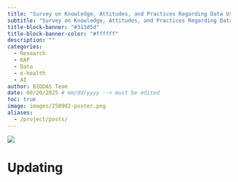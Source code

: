 ```yaml
---
title: "Survey on Knowledge, Attitudes, and Practices Regarding Data Use, e-Health, and Artificial Intelligence among Healthcare Workers"
subtitle: "Survey on Knowledge, Attitudes, and Practices Regarding Data Use, e-Health, and Artificial Intelligence among Healthcare Workers"
title-block-banner: "#313d5d"
title-block-banner-color: "#ffffff"
description: ""
categories:
  - Research
  - KAP
  - Data
  - e-health
  - AI
author: BIODAS Team
date: 08/20/2025 # mm/dd/yyyy --> must be edited
toc: true
image: images/250902-poster.png
aliases: 
  - /project/posts/
---
```


![](images/250902-poster.png){fig-align="center" class="img-cover"}

# Updating

```{=html}

```
